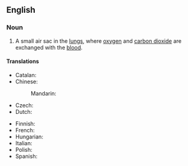 ==English==
{{wikipedia}}

===Noun===
{{en-noun|pulmonary alveoli}}

# {{lb|en|anatomy}} A small air sac in the [[lung]]s, where [[oxygen]] and [[carbon dioxide]] are exchanged with the [[blood]].

====Translations====
{{trans-top|small air sac in the lungs}}
* Catalan: {{t+|ca|alvèol pulmonar|m}}
* Chinese:
*: Mandarin: {{t+|cmn|肺泡|tr=fèipào}}
* Czech: {{t+|cs|plicní sklípek|m}}
* Dutch: {{t+|nl|longblaasje|n}}
{{trans-mid}}
* Finnish: {{t+|fi|keuhkorakkula}}
* French: {{t+|fr|alvéole pulmonaire|m|f}}
* Hungarian: {{t|hu|tüdőalveolus}}
* Italian: {{t|it|alveolo polmonare|m}}
* Polish: {{t|pl|pęcherzyki płucne|m-p}}
* Spanish: {{t+|es|alvéolo pulmonar|m}}
{{trans-bottom}}